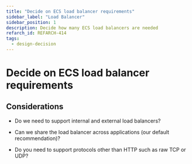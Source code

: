```yaml
---
title: "Decide on ECS load balancer requirements"
sidebar_label: "Load Balancer"
sidebar_position: 1
description: Decide how many ECS load balancers are needed
refarch_id: REFARCH-414
tags:
  - design-decision
---
```



# Decide on ECS load balancer requirements

## Considerations

- Do we need to support internal and external load balancers?

- Can we share the load balancer across applications (our default recommendation)?

- Do you need to support protocols other than HTTP such as raw TCP or UDP?
